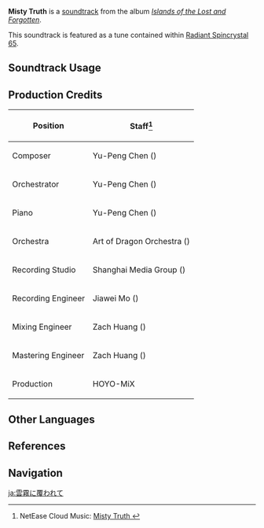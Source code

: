{{Soundtrack Infobox
|image          = Islands of the Lost and Forgotten.png
|album          = Islands of the Lost and Forgotten
|disc           = 1
|number         = 25
|featured       =
|featured2      =
|featured3      =
|featured_disc  =
|featured_disc2 =
|featured_disc3 =
|youtube_id     = V8tpMFSKNIg
|youtube_time   = 1
|spotify_id     = 5u69EP1YVOLERBR7TMoY2F
|previous       = Sorrows of Strays
|next           = Wandering in the Mist
}}
'''Misty Truth''' is a [[soundtrack]] from the album ''[[Islands of the Lost and Forgotten]]''.

This soundtrack is featured as a tune contained within [[Radiant Spincrystal 65]].

==Soundtrack Usage==
{{Soundtrack Usage
|quest    = 
|location = Tsurumi Island
|domain   = 
|teapot   = 65
}}

==Production Credits==
{| class="wikitable"
! Position
! Staff<ref>NetEase Cloud Music: [https://music.163.com/#/song?id=1937111155 Misty Truth {{zh|雾锁烟迷}}]</ref>
|-
! Composer
| Yu-Peng Chen ({{zh|陈致逸}})
|-
! Orchestrator
| Yu-Peng Chen ({{zh|陈致逸}})
|-
! Piano
| Yu-Peng Chen ({{zh|陈致逸}})
|-
! Orchestra
| Art of Dragon Orchestra ({{zh|龙之艺交响乐团}})
|-
! Recording Studio
| Shanghai Media Group ({{zh|上海广播大厦}})
|-
! Recording Engineer
| Jiawei Mo ({{zh|莫家伟}})
|-
! Mixing Engineer
| Zach Huang ({{zh|黄巍}})
|-
! Mastering Engineer
| Zach Huang ({{zh|黄巍}})
|-
! Production
| HOYO-MiX
|}
<!--
==Gallery==
<gallery>
</gallery>

==Trivia==
-->
==Other Languages==
{{Other Languages
|en      = Misty Truth
|zhs     = 雾锁烟迷
|zhs_rm  = Wùsuǒ Yānmí
|zht     = 霧鎖煙迷
|zht_rm  = Wùsuǒ Yānmí
|zh_tl   = 
|ja      = 雲霧に覆われて
|ja_rm   = Kumokiri ni Oowarete{{Assumed}}
|ja_tl   = Obscured by Clouds and Fog
|ko      = Misty Truth<ref name="RS">{{Ref/Item|Radiant Spincrystal 65|note=Korean, Spanish, French, Russian, Thai, Vietnamese, German, Indonesian, Portuguese, Turkish}}</ref>
|es      = Misty Truth<ref name="RS" />
|fr      = Misty Truth<ref name="RS" />
|ru      = Misty Truth<ref name="RS" />
|th      = Misty Truth<ref name="RS" />
|vi      = Sương Mù Âm U<ref name="RS" />
|de      = Misty Truth<ref name="RS" />
|id      = Misty Truth<ref name="RS" />
|pt      = Misty Truth<ref name="RS" />
|tr      = Misty Truth<ref name="RS" />
}}

==References==
{{Reflist}}

==Navigation==
{{Soundtrack Navbox|Islands of the Lost and Forgotten}}

[[ja:雲霧に覆われて]]